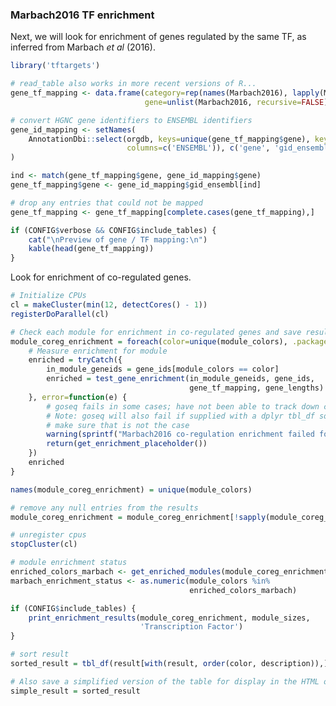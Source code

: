 ### Marbach2016 TF enrichment

Next, we will look for enrichment of genes regulated by the same TF, as
inferred from Marbach *et al* (2016).

```r
library('tftargets')

# read_table also works in more recent versions of R...
gene_tf_mapping <- data.frame(category=rep(names(Marbach2016), lapply(Marbach2016, length)),
                              gene=unlist(Marbach2016, recursive=FALSE))

# convert HGNC gene identifiers to ENSEMBL identifiers
gene_id_mapping <- setNames(
    AnnotationDbi::select(orgdb, keys=unique(gene_tf_mapping$gene), keytype='ALIAS', 
                          columns=c('ENSEMBL')), c('gene', 'gid_ensembl')
)

ind <- match(gene_tf_mapping$gene, gene_id_mapping$gene)
gene_tf_mapping$gene <- gene_id_mapping$gid_ensembl[ind]

# drop any entries that could not be mapped
gene_tf_mapping <- gene_tf_mapping[complete.cases(gene_tf_mapping),]

if (CONFIG$verbose && CONFIG$include_tables) {
    cat("\nPreview of gene / TF mapping:\n")
    kable(head(gene_tf_mapping))
}
```

Look for enrichment of co-regulated genes.

```r
# Initialize CPUs
cl = makeCluster(min(12, detectCores() - 1))
registerDoParallel(cl)

# Check each module for enrichment in co-regulated genes and save result in a list
module_coreg_enrichment = foreach(color=unique(module_colors), .packages=c('goseq')) %dopar% {
    # Measure enrichment for module
    enriched = tryCatch({
        in_module_geneids = gene_ids[module_colors == color]
        enriched = test_gene_enrichment(in_module_geneids, gene_ids,
                                        gene_tf_mapping, gene_lengths)
    }, error=function(e) {
        # goseq fails in some cases; have not been able to track down cause yet
        # Note: goseq will also fail if supplied with a dplyr tbl_df so first 
        # make sure that is not the case
        warning(sprintf("Marbach2016 co-regulation enrichment failed for module %s", color))
        return(get_enrichment_placeholder())
    })
    enriched
}

names(module_coreg_enrichment) = unique(module_colors)

# remove any null entries from the results
module_coreg_enrichment = module_coreg_enrichment[!sapply(module_coreg_enrichment, is.null)]

# unregister cpus
stopCluster(cl)

# module enrichment status
enriched_colors_marbach <- get_enriched_modules(module_coreg_enrichment)
marbach_enrichment_status <- as.numeric(module_colors %in%
                                        enriched_colors_marbach)
```

```r
if (CONFIG$include_tables) {
    print_enrichment_results(module_coreg_enrichment, module_sizes,
                             'Transcription Factor')
}
```

```r
# sort result
sorted_result = tbl_df(result[with(result, order(color, description)),])

# Also save a simplified version of the table for display in the HTML output
simple_result = sorted_result
```

